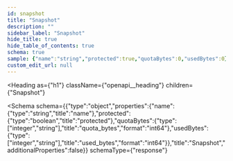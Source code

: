 ```yaml
---
id: snapshot
title: "Snapshot"
description: ""
sidebar_label: "Snapshot"
hide_title: true
hide_table_of_contents: true
schema: true
sample: {"name":"string","protected":true,"quotaBytes":0,"usedBytes":0}
custom_edit_url: null
---
```



<Heading
  as={"h1"}
  className={"openapi__heading"}
  children={"Snapshot"}
>
</Heading>





<Schema
  schema={{"type":"object","properties":{"name":{"type":"string","title":"name"},"protected":{"type":"boolean","title":"protected"},"quotaBytes":{"type":["integer","string"],"title":"quota_bytes","format":"int64"},"usedBytes":{"type":["integer","string"],"title":"used_bytes","format":"int64"}},"title":"Snapshot","additionalProperties":false}}
  schemaType={"response"}
>
  
</Schema>
            